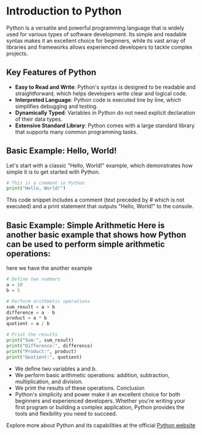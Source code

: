 # Introduction to Python

Python is a versatile and powerful programming language that is widely used for various types of software development. Its simple and readable syntax makes it an excellent choice for beginners, while its vast array of libraries and frameworks allows experienced developers to tackle complex projects.

## Key Features of Python

- **Easy to Read and Write**: Python's syntax is designed to be readable and straightforward, which helps developers write clear and logical code.
- **Interpreted Language**: Python code is executed line by line, which simplifies debugging and testing.
- **Dynamically Typed**: Variables in Python do not need explicit declaration of their data types.
- **Extensive Standard Library**: Python comes with a large standard library that supports many common programming tasks.

## Basic Example: Hello, World!

Let's start with a classic "Hello, World!" example, which demonstrates how simple it is to get started with Python.

```python
# This is a comment in Python
print("Hello, World!")
```
This code snippet includes a comment (text preceded by # which is not executed) and a print statement that outputs "Hello, World!" to the console.

Basic Example: Simple Arithmetic
Here is another basic example that shows how Python can be used to perform simple arithmetic operations:
---

here we have the another example 

```python copy showLineNumbers
# Define two numbers
a = 10
b = 5

# Perform arithmetic operations
sum_result = a + b
difference = a - b
product = a * b
quotient = a / b

# Print the results
print("Sum:", sum_result)
print("Difference:", difference)
print("Product:", product)
print("Quotient:", quotient)

```


* We define two variables a and b.
* We perform basic arithmetic operations: addition, subtraction, multiplication, and division.
* We print the results of these operations.
Conclusion
* Python's simplicity and power make it an excellent choice for both beginners and experienced developers. Whether you're writing your first program or building a complex application, Python provides the tools and flexibility you need to succeed.

Explore more about Python and its capabilities at the official [Python website](https://docs.python.org/3/)